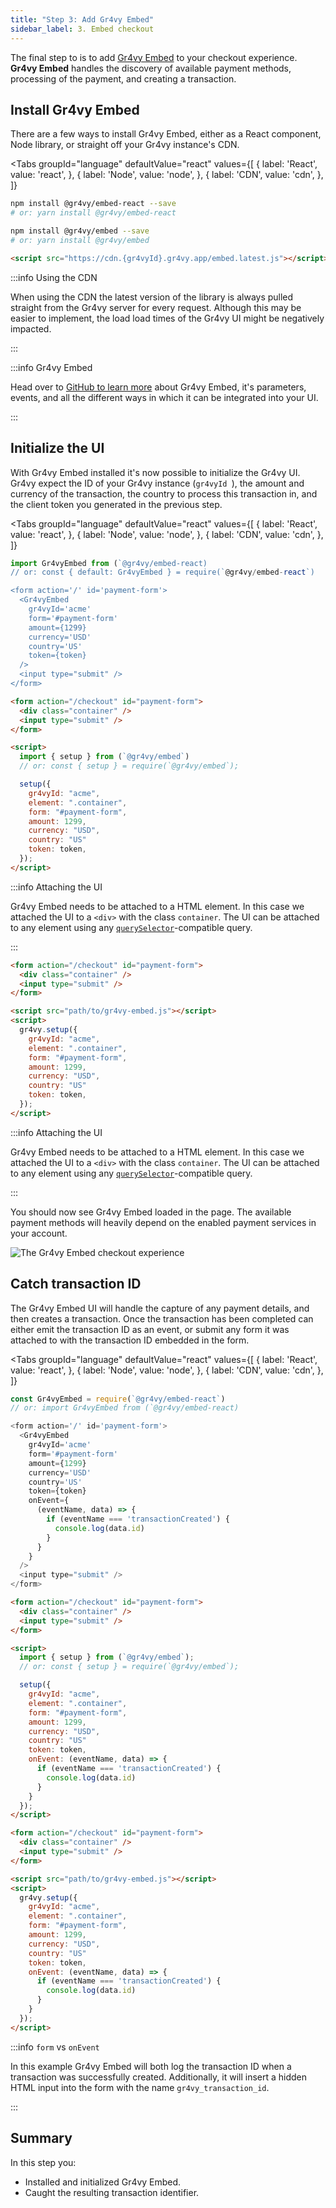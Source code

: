 ```yaml
---
title: "Step 3: Add Gr4vy Embed"
sidebar_label: 3. Embed checkout
---
```



The final step to is to add [Gr4vy Embed][embed] to your checkout experience.
**Gr4vy Embed** handles the discovery of available payment methods, processing
of the payment, and creating a transaction.

## Install Gr4vy Embed

There are a few ways to install Gr4vy Embed, either as a React component, Node
library, or straight off your Gr4vy instance's CDN.

<Tabs
  groupId="language"
  defaultValue="react"
  values={[
    { label: 'React', value: 'react', },
    { label: 'Node', value: 'node', },
    { label: 'CDN', value: 'cdn', },
  ]}
>
  <TabItem value="react">

```bash
npm install @gr4vy/embed-react --save
# or: yarn install @gr4vy/embed-react
```

  </TabItem>

  <TabItem value="node">

```bash
npm install @gr4vy/embed --save
# or: yarn install @gr4vy/embed
```

  </TabItem>

   <TabItem value="cdn">

```html
<script src="https://cdn.{gr4vyId}.gr4vy.app/embed.latest.js"></script>
```

:::info Using the CDN

When using the CDN the latest version of the library is always pulled straight
from the Gr4vy server for every request. Although this may be easier to
implement, the load load times of the Gr4vy UI might be negatively impacted.

:::

  </TabItem>

</Tabs>

:::info Gr4vy Embed

Head over to [GitHub to learn more](https://github.com/gr4vy/embed) about Gr4vy
Embed, it's parameters, events, and all the different ways in which it can be
integrated into your UI.

:::

## Initialize the UI

With Gr4vy Embed installed it's now possible to initialize the Gr4vy UI. Gr4vy
expect the ID of your Gr4vy instance (`gr4vyId `), the amount and currency of
the transaction, the country to process this transaction in, and the client
token you generated in the previous step.

<Tabs
  groupId="language"
  defaultValue="react"
  values={[
    { label: 'React', value: 'react', },
    { label: 'Node', value: 'node', },
    { label: 'CDN', value: 'cdn', },
  ]}
>
  <TabItem value="react">

```js
import Gr4vyEmbed from (`@gr4vy/embed-react)
// or: const { default: Gr4vyEmbed } = require(`@gr4vy/embed-react`)

<form action='/' id='payment-form'>
  <Gr4vyEmbed
    gr4vyId='acme'
    form='#payment-form'
    amount={1299}
    currency='USD'
    country='US'
    token={token}
  />
  <input type="submit" />
</form>
```

  </TabItem>

  <TabItem value="node">

```html
<form action="/checkout" id="payment-form">
  <div class="container" />
  <input type="submit" />
</form>

<script>
  import { setup } from (`@gr4vy/embed`)
  // or: const { setup } = require(`@gr4vy/embed`);

  setup({
    gr4vyId: "acme",
    element: ".container",
    form: "#payment-form",
    amount: 1299,
    currency: "USD",
    country: "US"
    token: token,
  });
</script>
```

:::info Attaching the UI

Gr4vy Embed needs to be attached to a HTML element. In this case we attached the
UI to a `<div>` with the class `container`. The UI can be attached to any
element using any [`querySelector`][queryselector]-compatible query.

:::

  </TabItem>

   <TabItem value="cdn">

```html
<form action="/checkout" id="payment-form">
  <div class="container" />
  <input type="submit" />
</form>

<script src="path/to/gr4vy-embed.js"></script>
<script>
  gr4vy.setup({
    gr4vyId: "acme",
    element: ".container",
    form: "#payment-form",
    amount: 1299,
    currency: "USD",
    country: "US"
    token: token,
  });
</script>
```

:::info Attaching the UI

Gr4vy Embed needs to be attached to a HTML element. In this case we attached the
UI to a `<div>` with the class `container`. The UI can be attached to any
element using any [`querySelector`][queryselector]-compatible query.

:::

  </TabItem>

</Tabs>

You should now see Gr4vy Embed loaded in the page. The available payment methods
will heavily depend on the enabled payment services in your account.

<Image src={embed} title="The Gr4vy Embed checkout experience" />

## Catch transaction ID

The Gr4vy Embed UI will handle the capture of any payment details, and then
creates a transaction. Once the transaction has been completed can either emit
the transaction ID as an event, or submit any form it was attached to with the
transaction ID embedded in the form.

<Tabs
  groupId="language"
  defaultValue="react"
  values={[
    { label: 'React', value: 'react', },
    { label: 'Node', value: 'node', },
    { label: 'CDN', value: 'cdn', },
  ]}
>
  <TabItem value="react">

```js
const Gr4vyEmbed = require(`@gr4vy/embed-react`)
// or: import Gr4vyEmbed from (`@gr4vy/embed-react)

<form action='/' id='payment-form'>
  <Gr4vyEmbed
    gr4vyId='acme'
    form='#payment-form'
    amount={1299}
    currency='USD'
    country='US'
    token={token}
    onEvent={
      (eventName, data) => {
        if (eventName === 'transactionCreated') {
          console.log(data.id)
        }
      }
    }
  />
  <input type="submit" />
</form>
```

  </TabItem>

  <TabItem value="node">

```html
<form action="/checkout" id="payment-form">
  <div class="container" />
  <input type="submit" />
</form>

<script>
  import { setup } from (`@gr4vy/embed`);
  // or: const { setup } = require(`@gr4vy/embed`);

  setup({
    gr4vyId: "acme",
    element: ".container",
    form: "#payment-form",
    amount: 1299,
    currency: "USD",
    country: "US"
    token: token,
    onEvent: (eventName, data) => {
      if (eventName === 'transactionCreated') {
        console.log(data.id)
      }
    }
  });
</script>
```

  </TabItem>

   <TabItem value="cdn">

```html
<form action="/checkout" id="payment-form">
  <div class="container" />
  <input type="submit" />
</form>

<script src="path/to/gr4vy-embed.js"></script>
<script>
  gr4vy.setup({
    gr4vyId: "acme",
    element: ".container",
    form: "#payment-form",
    amount: 1299,
    currency: "USD",
    country: "US"
    token: token,
    onEvent: (eventName, data) => {
      if (eventName === 'transactionCreated') {
        console.log(data.id)
      }
    }
  });
</script>
```

  </TabItem>

</Tabs>

:::info `form` vs `onEvent`

In this example Gr4vy Embed will both log the transaction ID when a transaction
was successfully created. Additionally, it will insert a hidden HTML input into
the form with the name `gr4vy_transaction_id`.

:::

## Summary

In this step you:

- Installed and initialized Gr4vy Embed.
- Caught the resulting transaction identifier.

[embed]: https://github.com/gr4vy/embed
[queryselector]:
  https://developer.mozilla.org/en-US/docs/Web/API/Document/querySelector
